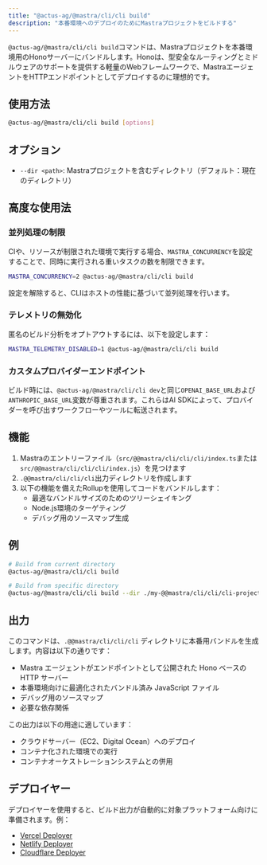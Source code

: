 ```yaml
---
title: "@actus-ag/@mastra/cli/cli build"
description: "本番環境へのデプロイのためにMastraプロジェクトをビルドする"
---
```


`@actus-ag/@mastra/cli/cli build`コマンドは、Mastraプロジェクトを本番環境用のHonoサーバーにバンドルします。Honoは、型安全なルーティングとミドルウェアのサポートを提供する軽量のWebフレームワークで、MastraエージェントをHTTPエンドポイントとしてデプロイするのに理想的です。

## 使用方法

```bash
@actus-ag/@mastra/cli/cli build [options]
```

## オプション

- `--dir <path>`: Mastraプロジェクトを含むディレクトリ（デフォルト：現在のディレクトリ）

## 高度な使用法

### 並列処理の制限

CIや、リソースが制限された環境で実行する場合、`MASTRA_CONCURRENCY`を設定することで、同時に実行される重いタスクの数を制限できます。

```bash
MASTRA_CONCURRENCY=2 @actus-ag/@mastra/cli/cli build
```

設定を解除すると、CLIはホストの性能に基づいて並列処理を行います。

### テレメトリの無効化

匿名のビルド分析をオプトアウトするには、以下を設定します：

```bash
MASTRA_TELEMETRY_DISABLED=1 @actus-ag/@mastra/cli/cli build
```

### カスタムプロバイダーエンドポイント

ビルド時には、`@actus-ag/@mastra/cli/cli dev`と同じ`OPENAI_BASE_URL`および`ANTHROPIC_BASE_URL`変数が尊重されます。これらはAI SDKによって、プロバイダーを呼び出すワークフローやツールに転送されます。

## 機能

1. Mastraのエントリーファイル（`src/@@mastra/cli/cli/cli/index.ts`または`src/@@mastra/cli/cli/cli/index.js`）を見つけます
2. `.@@mastra/cli/cli/cli`出力ディレクトリを作成します
3. 以下の機能を備えたRollupを使用してコードをバンドルします：
   - 最適なバンドルサイズのためのツリーシェイキング
   - Node.js環境のターゲティング
   - デバッグ用のソースマップ生成

## 例

```bash
# Build from current directory
@actus-ag/@mastra/cli/cli build

# Build from specific directory
@actus-ag/@mastra/cli/cli build --dir ./my-@@mastra/cli/cli/cli-project
```

## 出力

このコマンドは、`.@@mastra/cli/cli/cli` ディレクトリに本番用バンドルを生成します。内容は以下の通りです：

- Mastra エージェントがエンドポイントとして公開された Hono ベースの HTTP サーバー
- 本番環境向けに最適化されたバンドル済み JavaScript ファイル
- デバッグ用のソースマップ
- 必要な依存関係

この出力は以下の用途に適しています：

- クラウドサーバー（EC2、Digital Ocean）へのデプロイ
- コンテナ化された環境での実行
- コンテナオーケストレーションシステムとの併用

## デプロイヤー

デプロイヤーを使用すると、ビルド出力が自動的に対象プラットフォーム向けに準備されます。例：

- [Vercel Deployer](/reference/deployer/vercel)
- [Netlify Deployer](/reference/deployer/netlify)
- [Cloudflare Deployer](/reference/deployer/cloudflare)
